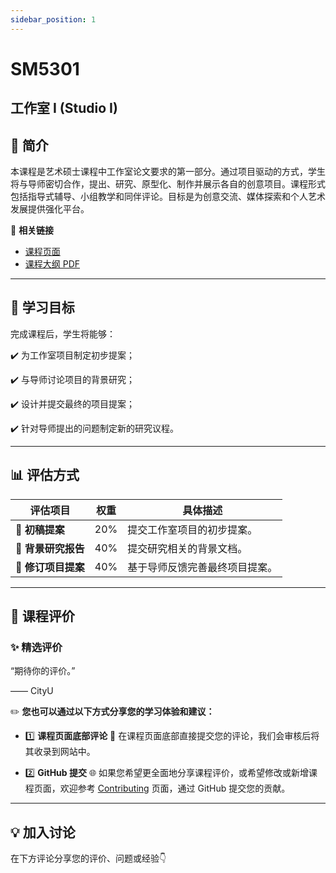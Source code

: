 ```yaml
---
sidebar_position: 1
---
```


# SM5301
## 工作室 I (Studio I)

## **📘 简介**
本课程是艺术硕士课程中工作室论文要求的第一部分。通过项目驱动的方式，学生将与导师密切合作，提出、研究、原型化、制作并展示各自的创意项目。课程形式包括指导式辅导、小组教学和同伴评论。目标是为创意交流、媒体探索和个人艺术发展提供强化平台。

🔗 **相关链接**
- [课程页面](https://www.cityu.edu.hk/catalogue/pg/202425/course/SM5301.htm)
- [课程大纲 PDF](https://www.cityu.edu.hk/catalogue/pg/202425/course/SM5301.pdf)

---

## **🎯 学习目标**

完成课程后，学生将能够：

✔️ 为工作室项目制定初步提案；

✔️ 与导师讨论项目的背景研究；

✔️ 设计并提交最终的项目提案；

✔️ 针对导师提出的问题制定新的研究议程。

---

## **📊 评估方式**

| **评估项目**          | **权重** | **具体描述**                                                                                       |
|----------------------|---------|---------------------------------------------------------------------------------------------------|
| **📂 初稿提案**        | 20%      | 提交工作室项目的初步提案。                                                                           |
| **📂 背景研究报告**    | 40%      | 提交研究相关的背景文档。                                                                             |
| **📂 修订项目提案**    | 40%      | 基于导师反馈完善最终项目提案。                                                                        |

---

## **💬 课程评价**

### ✨ **精选评价**
<div className={commentStyles.commentBox}>
    <p className={commentStyles.commentText}>
        “期待你的评价。”
    </p>
    <p className={commentStyles.commentAuthor}>—— CityU</p>
</div>

✏️ **您也可以通过以下方式分享您的学习体验和建议：**

- 1️⃣ **课程页面底部评论**
💬 在课程页面底部直接提交您的评论，我们会审核后将其收录到网站中。

- 2️⃣ **GitHub 提交**
🌐 如果您希望更全面地分享课程评价，或希望修改或新增课程页面，欢迎参考 [Contributing](https://penjc.github.io/CityU/contributing) 页面，通过 GitHub 提交您的贡献。

---

## **💡 加入讨论**

在下方评论分享您的评价、问题或经验👇
<Utterances />
